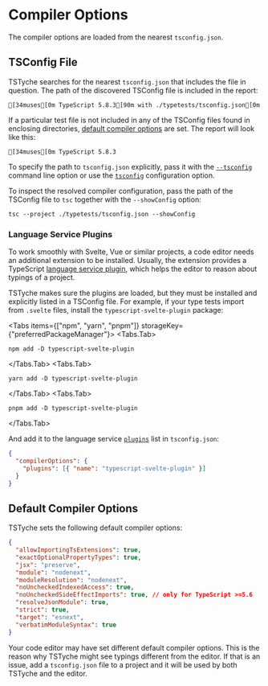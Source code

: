 
# Compiler Options

The compiler options are loaded from the nearest `tsconfig.json`.

## TSConfig File

TSTyche searches for the nearest `tsconfig.json` that includes the file in question. The path of the discovered TSConfig file is included in the report:

```ansi
[34muses[0m TypeScript 5.8.3[90m with ./typetests/tsconfig.json[0m
```

If a particular test file is not included in any of the TSConfig files found in enclosing directories, [default compiler options](#default-compiler-options) are set. The report will look like this:

```ansi
[34muses[0m TypeScript 5.8.3
```

To specify the path to `tsconfig.json` explicitly, pass it with the [`--tsconfig`](../reference/command-line.mdx#tsconfig) command line option or use the [`tsconfig`](../reference/config-file.mdx#tsconfig) configuration option.

<Tip>

To inspect the resolved compiler configuration, pass the path of the TSConfig file to `tsc` together with the `--showConfig` option:

```shell
tsc --project ./typetests/tsconfig.json --showConfig
```

</Tip>

### Language Service Plugins

To work smoothly with Svelte, Vue or similar projects, a code editor needs an additional extension to be installed. Usually, the extension provides a TypeScript [language service plugin](https://github.com/microsoft/TypeScript/wiki/Writing-a-Language-Service-Plugin), which helps the editor to reason about typings of a project.

TSTyche makes sure the plugins are loaded, but they must be installed and explicitly listed in a TSConfig file. For example, if your type tests import from `.svelte` files, install the `typescript-svelte-plugin` package:

<Tabs items={["npm", "yarn", "pnpm"]} storageKey={"preferredPackageManager"}>
<Tabs.Tab>

```shell
npm add -D typescript-svelte-plugin
```

</Tabs.Tab>
<Tabs.Tab>

```shell
yarn add -D typescript-svelte-plugin
```

</Tabs.Tab>
<Tabs.Tab>

```shell
pnpm add -D typescript-svelte-plugin
```

</Tabs.Tab>
</Tabs>

And add it to the language service [`plugins`](https://typescriptlang.org/tsconfig#plugins) list in `tsconfig.json`:

```json
{
  "compilerOptions": {
    "plugins": [{ "name": "typescript-svelte-plugin" }]
  }
}
```

## Default Compiler Options

TSTyche sets the following default compiler options:

```json
{
  "allowImportingTsExtensions": true,
  "exactOptionalPropertyTypes": true,
  "jsx": "preserve",
  "module": "nodenext",
  "moduleResolution": "nodenext",
  "noUncheckedIndexedAccess": true,
  "noUncheckedSideEffectImports": true, // only for TypeScript >=5.6
  "resolveJsonModule": true,
  "strict": true,
  "target": "esnext",
  "verbatimModuleSyntax": true
}
```

<Note>

Your code editor may have set different default compiler options. This is the reason why TSTyche might see typings different from the editor. If that is an issue, add a `tsconfig.json` file to a project and it will be used by both TSTyche and the editor.

</Note>
